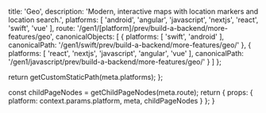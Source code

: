 
  title: 'Geo',
  description: 'Modern, interactive maps with location markers and location search.',
  platforms: [
    'android',
    'angular',
    'javascript',
    'nextjs',
    'react',
    'swift',
    'vue'
  ],
  route: '/gen1/[platform]/prev/build-a-backend/more-features/geo',
  canonicalObjects: [
    {
      platforms: [
        'swift',
        'android'
      ],
      canonicalPath: '/gen1/swift/prev/build-a-backend/more-features/geo/'
    },
    {
      platforms: [
        'react',
        'nextjs',
        'javascript',
        'angular',
        'vue'
      ],
      canonicalPath: '/gen1/javascript/prev/build-a-backend/more-features/geo/'
    }
  ]
};

  return getCustomStaticPath(meta.platforms);
};

  const childPageNodes = getChildPageNodes(meta.route);
  return {
    props: {
      platform: context.params.platform,
      meta,
      childPageNodes
    }
  };
}

<Overview childPageNodes={props.childPageNodes} />
